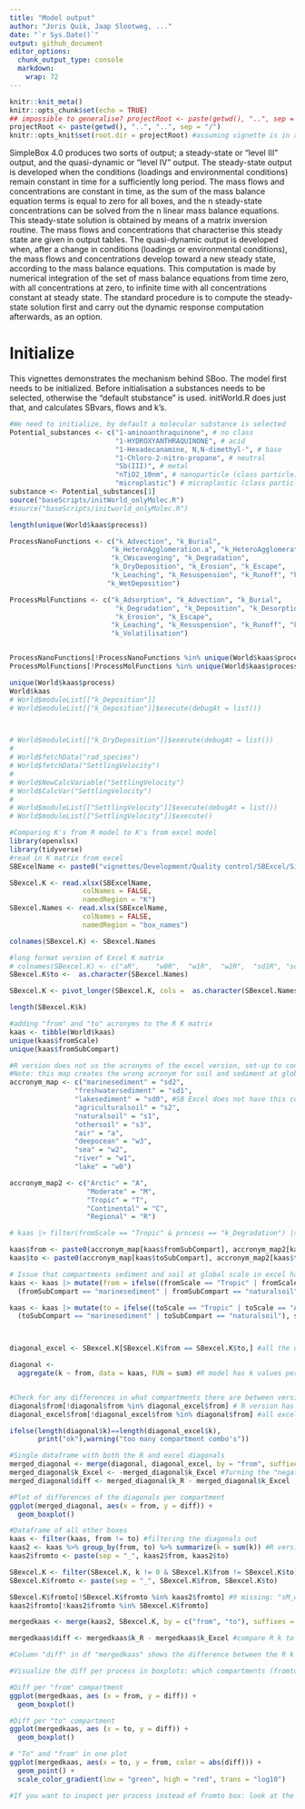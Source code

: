 ```yaml
---
title: "Model output"
author: "Joris Quik, Jaap Slootweg, ..."
date: "`r Sys.Date()`"
output: github_document
editor_options: 
  chunk_output_type: console
  markdown: 
    wrap: 72
---
```


```r
knitr::knit_meta()
knitr::opts_chunk$set(echo = TRUE)
## impossible to generalise? projectRoot <- paste(getwd(), "..", sep = "/")
projectRoot <- paste(getwd(), "..", "..", sep = "/")
knitr::opts_knit$set(root.dir = projectRoot) #assuming vignette is in a direct subfolder of the project
```

SimpleBox 4.0 produces two sorts of output; a steady-state or "level
III" output, and the quasi-dynamic or "level IV" output. The
steady-state output is developed when the conditions (loadings and
environmental conditions) remain constant in time for a sufficiently
long period. The mass flows and concentrations are constant in time, as
the sum of the mass balance equation terms is equal to zero for all
boxes, and the n steady-state concentrations can be solved from the n
linear mass balance equations. This steady-state solution is obtained by
means of a matrix inversion routine. The mass flows and concentrations
that characterise this steady state are given in output tables. The
quasi-dynamic output is developed when, after a change in conditions
(loadings or environmental conditions), the mass flows and
concentrations develop toward a new steady state, according to the mass
balance equations. This computation is made by numerical integration of
the set of mass balance equations from time zero, with all
concentrations at zero, to infinite time with all concentrations
constant at steady state. The standard procedure is to compute the
steady-state solution first and carry out the dynamic response
computation afterwards, as an option.

# Initialize

This vignettes demonstrates the mechanism behind SBoo. The model first
needs to be initialized. Before initialisation a substances needs to be
selected, otherwise the "default stubstance" is used. initWorld.R does
just that, and calculates SBvars, flows and k's.

```r
#We need to initialize, by default a molecular substance is selected
Potential_substances <- c("1-aminoanthraquinone", # no class
                          "1-HYDROXYANTHRAQUINONE", # acid
                          "1-Hexadecanamine, N,N-dimethyl-", # base
                          "1-Chloro-2-nitro-propane", # neutral
                          "Sb(III)", # metal
                          "nTiO2_10nm", # nanoparticle (class particle)
                          "microplastic") # microplastic (class particle)
substance <- Potential_substances[1]
source("baseScripts/initWorld_onlyMolec.R")
#source("baseScripts/initworld_onlyMolec.R")

length(unique(World$kaas$process))

ProcessNanoFunctions <- c("k_Advection", "k_Burial",
                         "k_HeteroAgglomeration.a", "k_HeteroAgglomeration.wsd",
                         "k_CWscavenging", "k_Degradation", 
                         "k_DryDeposition", "k_Erosion", "k_Escape", 
                         "k_Leaching", "k_Resuspension", "k_Runoff", "k_Sedimentation", 
                        "k_WetDeposition")

ProcessMolFunctions <- c("k_Adsorption", "k_Advection", "k_Burial",
                          "k_Degradation", "k_Deposition", "k_Desorption",
                          "k_Erosion", "k_Escape", 
                         "k_Leaching", "k_Resuspension", "k_Runoff", "k_Sedimentation", 
                         "k_Volatilisation")


ProcessNanoFunctions[!ProcessNanoFunctions %in% unique(World$kaas$process)]
ProcessMolFunctions[!ProcessMolFunctions %in% unique(World$kaas$process)]

unique(World$kaas$process)
World$kaas
# World$moduleList[["k_Deposition"]]
# World$moduleList[["k_Deposition"]]$execute(debugAt = list())



# World$moduleList[["k_DryDeposition"]]$execute(debugAt = list())
# 
# World$fetchData("rad_species")
# World$fetchData("SettlingVelocity")
# 
# World$NewCalcVariable("SettlingVelocity")
# World$CalcVar("SettlingVelocity")
# 
# World$moduleList[["SettlingVelocity"]]$execute(debugAt = list())
# World$moduleList[["SettlingVelocity"]]$execute()

```

```r
#Comparing K's from R model to K's from excel model
library(openxlsx)
library(tidyverse)
#read in K matrix from excel
SBExcelName <- paste0("vignettes/Development/Quality control/SBExcel/SimpleBox4.01_20230824_",substance,".xlsm") #molecular version for now

SBexcel.K <- read.xlsx(SBExcelName,
                  colNames = FALSE,
                  namedRegion = "K")
SBexcel.Names <- read.xlsx(SBExcelName,
                  colNames = FALSE,
                  namedRegion = "box_names")

colnames(SBexcel.K) <- SBexcel.Names

#long format version of Excel K matrix
# colnames(SBexcel.K) <- c("aR",	"w0R",	"w1R",	"w2R",	"sd1R", "sd2R",	"s1R",	"s2R",	"s3R",	"aC",	"w0C",	"w1C",	"w2C",	"sd1C",	"sd2C",	"s1C",	"s2C",	"s3C",	"aM",	"w2M",	"w3M",	"sdM",	"sM",	"aA",	"w2A",	"w3A",	"sdA",	"sA",	"aT",	"w2T",	"w3T",	"sdT",	"sT")
SBexcel.K$to <-  as.character(SBexcel.Names)

SBexcel.K <- pivot_longer(SBexcel.K, cols =  as.character(SBexcel.Names), values_to = "k", names_to = "from")

length(SBexcel.K$k)

#adding "from" and "to" acronyms to the R K matrix
kaas <- tibble(World$kaas)
unique(kaas$fromScale)
unique(kaas$fromSubCompart)

#R version does not us the acronyms of the excel version, set-up to convert them
#Note: this map creates the wrong acronym for soil and sediment at global scale, this is fixed afterwards
accronym_map <- c("marinesediment" = "sd2",
                "freshwatersediment" = "sd1",
                "lakesediment" = "sd0", #SB Excel does not have this compartment. To do: can we turn this off (exclude this compartment) for testing?
                "agriculturalsoil" = "s2",
                "naturalsoil" = "s1",
                "othersoil" = "s3",
                "air" = "a",
                "deepocean" = "w3",
                "sea" = "w2",
                "river" = "w1",
                "lake" = "w0")

accronym_map2 <- c("Arctic" = "A",
                   "Moderate" = "M",
                   "Tropic" = "T",
                   "Continental" = "C",
                   "Regional" = "R")

# kaas |> filter(fromScale == "Tropic" & process == "k_Degradation") |> print(n=50)

kaas$from <- paste0(accronym_map[kaas$fromSubCompart], accronym_map2[kaas$fromScale])
kaas$to <- paste0(accronym_map[kaas$toSubCompart], accronym_map2[kaas$toScale])

# Issue that compartments sediment and soil at global scale in excel have sd and s as acronyms instead of sd2 and s1
kaas <- kaas |> mutate(from = ifelse((fromScale == "Tropic" | fromScale == "Arctic" | fromScale == "Moderate") & 
  (fromSubCompart == "marinesediment" | fromSubCompart == "naturalsoil"), str_replace_all(from, c("sd2"="sd","s1"="s")), from))

kaas <- kaas |> mutate(to = ifelse((toScale == "Tropic" | toScale == "Arctic" | toScale == "Moderate") & 
  (toSubCompart == "marinesediment" | toSubCompart == "naturalsoil"), str_replace_all(from, c("sd2"="sd","s1"="s")), to))



diagonal_excel <- SBexcel.K[SBexcel.K$from == SBexcel.K$to,] #all the diagonals in excel are negative values -> sums of all the "froms" of that compartment

diagonal <- 
  aggregate(k ~ from, data = kaas, FUN = sum) #R model has k values per process, not per box. For the "diagonal" ("from = to") boxes, this is different than in the excel version. summing all the "froms" here to be able to compare them with excel matrix. This should result in one value for each compartment (scale-subcomp-species combo)


#Check for any differences in what compartments there are between versions
diagonal$from[!diagonal$from %in% diagonal_excel$from] # R version has more compartments than excel version; 22 total!
diagonal_excel$from[!diagonal_excel$from %in% diagonal$from] #all excel diagonals are in those of R

ifelse(length(diagonal$k)==length(diagonal_excel$k),
       print("ok"),warning("too many compartment combo's")) 

#Single dataframe with both the R and excel diagonals
merged_diagonal <- merge(diagonal, diagonal_excel, by = "from", suffixes = c("_R", "_Excel")) 
merged_diagonal$k_Excel <- -merged_diagonal$k_Excel #Turning the "negative" values from the Excel matrix into positive ones
merged_diagonal$diff <- merged_diagonal$k_R - merged_diagonal$k_Excel 

#Plot of differences of the diagonals per compartment
ggplot(merged_diagonal, aes(x = from, y = diff)) +
  geom_boxplot()

#Dataframe of all other boxes
kaas <- filter(kaas, from != to) #filtering the diagonals out
kaas2 <- kaas %>% group_by(from, to) %>% summarize(k = sum(k)) #R version sometimes has multiple k's per fromto box; excel only has the summed k's per box
kaas2$fromto <- paste(sep = "_", kaas2$from, kaas2$to)

SBexcel.K <- filter(SBexcel.K, k != 0 & SBexcel.K$from != SBexcel.K$to)
SBexcel.K$fromto <- paste(sep = "_", SBexcel.K$from, SBexcel.K$to)

SBexcel.K$fromto[!SBexcel.K$fromto %in% kaas2$fromto] #9 missing: "sM_w2M"  "w3M_sdM" "aM_sM"   "sA_w2A"  "w3A_sdA" "aA_sA"   "sT_w2T"  "w3T_sdT" "aT_sT"  
kaas2$fromto[!kaas2$fromto %in% SBexcel.K$fromto]

mergedkaas <- merge(kaas2, SBexcel.K, by = c("from", "to"), suffixes = c("_R", "_Excel"))

mergedkaas$diff <- mergedkaas$k_R - mergedkaas$k_Excel #compare R k to Excel K

#Column "diff" in df "mergedkaas" shows the difference between the R k output and the k's in Excel. 

#Visualize the diff per process in boxplots: which compartments (fromto boxes) have the largest differences between R and the excel model?

#Diff per "from" compartment
ggplot(mergedkaas, aes (x = from, y = diff)) +
  geom_boxplot()

#Diff per "to" compartment
ggplot(mergedkaas, aes (x = to, y = diff)) +
  geom_boxplot()

# "To" and "from" in one plot
ggplot(mergedkaas, aes(x = to, y = from, color = abs(diff))) + 
  geom_point() +
  scale_color_gradient(low = "green", high = "red", trans = "log10") 

#If you want to inspect per process instead of fromto box: look at the original kaas dataframe

```


